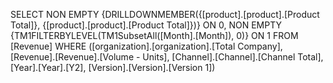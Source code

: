 SELECT NON EMPTY {DRILLDOWNMEMBER({[product].[product].[Product Total]}, {[product].[product].[Product Total]})} ON 0, NON EMPTY {TM1FILTERBYLEVEL(TM1SubsetAll([Month].[Month]), 0)} ON 1 FROM [Revenue] WHERE ([organization].[organization].[Total Company], [Revenue].[Revenue].[Volume - Units], [Channel].[Channel].[Channel Total], [Year].[Year].[Y2], [Version].[Version].[Version 1])